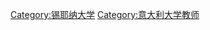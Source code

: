 {{Commons category|Faculty of the University of Siena}}
[[Category:锡耶纳大学|Category:锡耶纳大学]]
[[Category:意大利大学教师|Category:意大利大学教师]]
